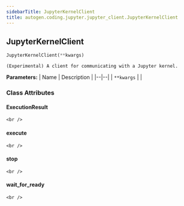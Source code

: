 ```yaml
---
sidebarTitle: JupyterKernelClient
title: autogen.coding.jupyter.jupyter_client.JupyterKernelClient
---
```

<h2 id="autogen.coding.jupyter.jupyter_client.JupyterKernelClient" class="doc doc-heading">
    <code class="doc-symbol doc-symbol-heading doc-symbol-class"></code>
    <span class="doc doc-object-name doc-class-name">JupyterKernelClient</span>
    <a href="#autogen.coding.jupyter.jupyter_client.JupyterKernelClient" class="headerlink" title="Permanent link"></a>
</h2>

```python
JupyterKernelClient(**kwargs)
```

    (Experimental) A client for communicating with a Jupyter kernel.

<b>Parameters:</b>
| Name | Description |
|--|--|
| `**kwargs` |  |

### Class Attributes

<code class="doc-symbol doc-symbol-heading doc-symbol-attribute"></code>
#### ExecutionResult
<a href="#autogen.coding.jupyter.jupyter_client.JupyterKernelClient.ExecutionResult" class="headerlink" title="Permanent link"></a>

    <br />

<code class="doc-symbol doc-symbol-heading doc-symbol-attribute"></code>
#### execute
<a href="#autogen.coding.jupyter.jupyter_client.JupyterKernelClient.execute" class="headerlink" title="Permanent link"></a>

    <br />

<code class="doc-symbol doc-symbol-heading doc-symbol-attribute"></code>
#### stop
<a href="#autogen.coding.jupyter.jupyter_client.JupyterKernelClient.stop" class="headerlink" title="Permanent link"></a>

    <br />

<code class="doc-symbol doc-symbol-heading doc-symbol-attribute"></code>
#### wait_for_ready
<a href="#autogen.coding.jupyter.jupyter_client.JupyterKernelClient.wait_for_ready" class="headerlink" title="Permanent link"></a>

    <br />